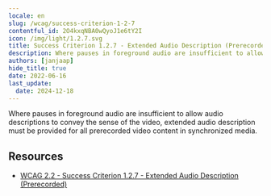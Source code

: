 ```yaml
---
locale: en
slug: /wcag/success-criterion-1-2-7
contentful_id: 2O4kxqNBA0wQyoJ1e6tY2I
icon: /img/light/1.2.7.svg
title: Success Criterion 1.2.7 - Extended Audio Description (Prerecorded) - Level AAA
description: Where pauses in foreground audio are insufficient to allow audio descriptions to convey the sense of the video, extended audio description must be provided for all prerecorded video content in synchronized media.
authors: [janjaap]
hide_title: true
date: 2022-06-16
last_update:
  date: 2024-12-18
---
```


<Hero
  title="Extended Audio Description (Prerecorded)"
  image="/img/light/1.2.7.svg"
  alt="WCAG 1.2.7 icon"
  prefix="Success Criterion 1.2.7"
  suffix="Level AAA"
/>

Where pauses in foreground audio are insufficient to allow audio descriptions to convey the sense of the video, extended audio description must be provided for all prerecorded video content in synchronized media.

## Resources

- [WCAG 2.2 - Success Criterion 1.2.7 - Extended Audio Description (Prerecorded)](https://www.w3.org/TR/WCAG22/#extended-audio-description-prerecorded)
